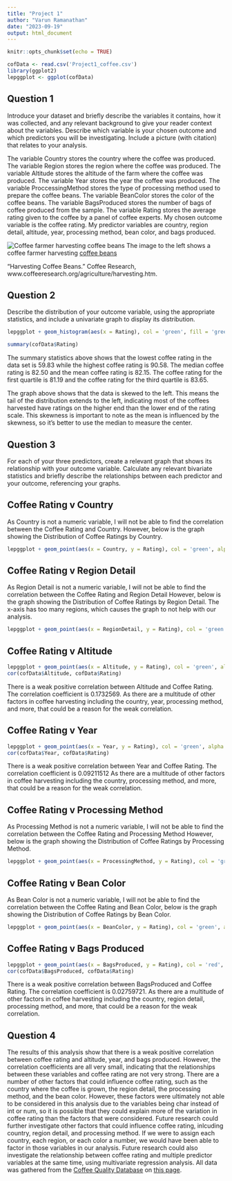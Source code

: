 ```yaml
---
title: "Project 1"
author: "Varun Ramanathan"
date: "2023-09-19"
output: html_document
---
```


```r
knitr::opts_chunk$set(echo = TRUE)
```

```r
cofData <- read.csv('Project1_coffee.csv')
library(ggplot2)
lepggplot <- ggplot(cofData)
```


## Question 1
Introduce your dataset and briefly describe the variables it contains, how it was collected, and any relevant background to give your reader context about the variables. Describe which variable is your chosen outcome and which predictors you will be investigating.  Include a picture (with citation) that relates to your analysis.

The variable Country stores the country where the coffee was produced. The variable Region stores the region where the coffee was produced. The variable Altitude stores the altitude of the farm where the coffee was produced. The variable Year stores the year the coffee was produced. The variable ProccessingMethod stores the type of processing method used to prepare the coffee beans. The variable BeanColor stores the color of the coffee beans. The variable BagsProduced stores the number of bags of coffee produced from the sample. The variable Rating stores the average rating given to the coffee by a panel of coffee experts. My chosen outcome variable is the coffee rating. My predictor variables are country, region detail, altitude, year, processing method, bean color, and bags produced.

![Coffee farmer harvesting coffee beans](/Users/varunramanathan/Downloads/harvesting3.jpg)
The image to the left shows a coffee farmer harvesting [coffee beans](https://www.google.com/url?sa=i&url=http%3A%2F%2Fwww.coffeeresearch.org%2Fagriculture%2Fharvesting.htm&psig=AOvVaw3VZuzvt6ggjzkvJRZ_iVTK&ust=1695483454052000&source=images&cd=vfe&opi=89978449&ved=0CA8QjRxqFwoTCNC3g5rGvoEDFQAAAAAdAAAAABAE)

“Harvesting Coffee Beans.” Coffee Research, www.coffeeresearch.org/agriculture/harvesting.htm. 


## Question 2
Describe the distribution of your outcome variable, using the appropriate statistics, and include a univariate graph to display its distribution. 

```r
lepggplot + geom_histogram(aes(x = Rating), col = 'green', fill = 'green', alpha = .5, bins = 30) + labs(title= "Distribution of Coffee Ratings", x = 'Coffee Rating', y= "Count")

summary(cofData$Rating)

```
The summary statistics above shows that the lowest coffee rating in the data set is 59.83 while the highest coffee rating is 90.58. The median coffee rating is 82.50 and the mean coffee rating is 82.15. The coffee rating for the first quartile is 81.19 and the coffee rating for the third quartile is 83.65.

The graph above shows that the data is skewed to the left. This means the tail of the distribution extends to the left, indicating most of the coffees harvested have ratings on the higher end than the lower end of the rating scale. This skewness is important to note as the mean is influenced by the skewness, so it's better to use the median to measure the center.

## Question 3
For each of your three predictors, create a relevant graph that shows its relationship with your outcome variable. Calculate any relevant bivariate statistics and briefly describe the relationships between each predictor and your outcome, referencing your graphs.

## Coffee Rating v Country

As Country is not a numeric variable, I will not be able to find the correlation between the Coffee Rating and Country. However, below is the graph showing the Distribution of Coffee Ratings by Country.

```r
lepggplot + geom_point(aes(x = Country, y = Rating), col = 'green', alpha = 0.25) + labs(title= "Distribution of Coffee Ratings by Country", x = 'Country', y= "Coffee Rating")+theme(axis.text.x = element_text(angle = 45))

```

## Coffee Rating v Region Detail

As Region Detail is not a numeric variable, I will not be able to find the correlation between the Coffee Rating and Region Detail However, below is the graph showing the Distribution of Coffee Ratings by Region Detail. The x-axis has too many regions, which causes the graph to not help with our analysis.

```r
lepggplot + geom_point(aes(x = RegionDetail, y = Rating), col = 'green', alpha = 0.25) + labs(title= "Distribution of Coffee Ratings by Region Detail", x = 'Region Detail', y= "Coffee Rating") + theme_classic()

```


## Coffee Rating v Altitude
```r
lepggplot + geom_point(aes(x = Altitude, y = Rating), col = 'green', alpha = 0.5) + labs(title= "Distribution of Coffee Ratings by Altitude", x = 'Altitude', y= "Coffee Rating")
cor(cofData$Altitude, cofData$Rating)
```
There is a weak positive correlation between Altitude and Coffee Rating. The correlation coefficient is 0.1732569. As there are a multitude of other factors in coffee harvesting including the country, year, processing method, and more, that could be a reason for the weak correlation.

## Coffee Rating v Year 

```r
lepggplot + geom_point(aes(x = Year, y = Rating), col = 'green', alpha = 0.5) + labs(title= "Distribution of Coffee Ratings by Year", x = 'Year', y= "Coffee Rating")
cor(cofData$Year, cofData$Rating)
```
There is a weak positive correlation between Year and Coffee Rating. The correlation coefficient is 0.09211512 As there are a multitude of other factors in coffee harvesting including the country, processing method, and more, that could be a reason for the weak correlation.



## Coffee Rating v Processing Method

As Processing Method is not a numeric variable, I will not be able to find the correlation between the Coffee Rating and Processing Method However, below is the graph showing the Distribution of Coffee Ratings by Processing Method.


```r
lepggplot + geom_point(aes(x = ProcessingMethod, y = Rating), col = 'green', alpha = 0.25) + labs(title= "Distribution of Coffee Ratings by Processing Method", x = 'Processing Method', y= "Coffee Rating") + theme_classic()
```
## Coffee Rating v Bean Color

As Bean Color is not a numeric variable, I will not be able to find the correlation between the Coffee Rating and Bean Color, below is the graph showing the Distribution of Coffee Ratings by Bean Color.


```r
lepggplot + geom_point(aes(x = BeanColor, y = Rating), col = 'green', alpha = 0.25) + labs(title= "Distribution of Coffee Ratings by Bean Color", x = 'Bean Color', y= "Coffee Rating")
```

## Coffee Rating v Bags Produced
```r
lepggplot + geom_point(aes(x = BagsProduced, y = Rating), col = 'red', alpha = 0.5) + labs(title= "Distribution of Coffee Ratings by Bags Produced", x = 'Bags Produced', y= "Coffee Rating")
cor(cofData$BagsProduced, cofData$Rating)
```
There is a weak positive correlation between BagsProduced and Coffee Rating. The correlation coefficient is 0.02759721. As there are a multitude of other factors in coffee harvesting including the country, region detail, processing method, and more, that could be a reason for the weak correlation.

## Question 4

The results of this analysis show that there is a weak positive correlation between coffee rating and altitude, year, and bags produced. However, the correlation coefficients are all very small, indicating that the relationships between these variables and coffee rating are not very strong.
There are a number of other factors that could influence coffee rating, such as the country where the coffee is grown, the region detail, the processing method, and the bean color. However, these factors were ultimately not able to be considered in this analysis due to the variables being char instead of int or num, so it is possible that they could explain more of the variation in coffee rating than the factors that were considered. Future research could further investigate other factors that could influence coffee rating, inlcuding country, region detail, and processing method. If we were to assign each country, each region, or each color a number, we would have been able to factor in those variables in our analysis. Future research could also investigate the relationship between coffee rating and multiple predictor variables at the same time, using multivariate regression analysis.  All data was gathered from the [Coffee Quality Database](https://github.com/jldbc/coffee-quality-database) on [this page](https://corgis-edu.github.io/corgis/csv/coffee/).
